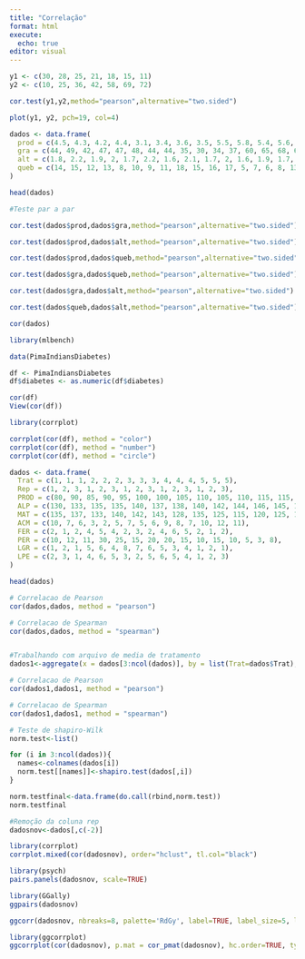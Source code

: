 ---
title: "Correlação"
format: html
execute: 
  echo: true
editor: visual
---

```{r}
y1 <- c(30, 28, 25, 21, 18, 15, 11)
y2 <- c(10, 25, 36, 42, 58, 69, 72)

cor.test(y1,y2,method="pearson",alternative="two.sided") 

plot(y1, y2, pch=19, col=4)
```

```{r}
dados <- data.frame(
  prod = c(4.5, 4.3, 4.2, 4.4, 3.1, 3.4, 3.6, 3.5, 5.5, 5.8, 5.4, 5.6, 2.2, 1.8, 1.9, 2.4, 4.5, 4.7, 4.8, 4.6),
  gra = c(44, 49, 42, 47, 47, 48, 44, 44, 35, 30, 34, 37, 60, 65, 68, 66, 45, 44, 43, 42),
  alt = c(1.8, 2.2, 1.9, 2, 1.7, 2.2, 1.6, 2.1, 1.7, 2, 1.6, 1.9, 1.7, 1.9, 1.8, 1.6, 1.8, 1.9, 2.1, 1.7),
  queb = c(14, 15, 12, 13, 8, 10, 9, 11, 18, 15, 16, 17, 5, 7, 6, 8, 13, 14, 15, 12)
)

head(dados)

#Teste par a par

cor.test(dados$prod,dados$gra,method="pearson",alternative="two.sided")

cor.test(dados$prod,dados$alt,method="pearson",alternative="two.sided") 

cor.test(dados$prod,dados$queb,method="pearson",alternative="two.sided") 

cor.test(dados$gra,dados$queb,method="pearson",alternative="two.sided") 

cor.test(dados$gra,dados$alt,method="pearson",alternative="two.sided") 

cor.test(dados$queb,dados$alt,method="pearson",alternative="two.sided") 

cor(dados)
```

```{r}
library(mlbench)

data(PimaIndiansDiabetes)

df <- PimaIndiansDiabetes
df$diabetes <- as.numeric(df$diabetes)

cor(df)
View(cor(df))

library(corrplot)

corrplot(cor(df), method = "color")
corrplot(cor(df), method = "number")
corrplot(cor(df), method = "circle")
```

```{r}
dados <- data.frame(
  Trat = c(1, 1, 1, 2, 2, 2, 3, 3, 3, 4, 4, 4, 5, 5, 5),
  Rep = c(1, 2, 3, 1, 2, 3, 1, 2, 3, 1, 2, 3, 1, 2, 3),
  PROD = c(80, 90, 85, 90, 95, 100, 100, 105, 110, 105, 110, 115, 115, 120, 125),
  ALP = c(130, 133, 135, 135, 140, 137, 138, 140, 142, 144, 146, 145, 150, 148, 147),
  MAT = c(135, 137, 133, 140, 142, 143, 128, 135, 125, 115, 120, 125, 150, 145, 140),
  ACM = c(10, 7, 6, 3, 2, 5, 7, 5, 6, 9, 8, 7, 10, 12, 11),
  FER = c(2, 1, 2, 4, 5, 4, 2, 3, 2, 4, 6, 5, 2, 1, 2),
  PER = c(10, 12, 11, 30, 25, 15, 20, 20, 15, 10, 15, 10, 5, 3, 8),
  LGR = c(1, 2, 1, 5, 6, 4, 8, 7, 6, 5, 3, 4, 1, 2, 1),
  LPE = c(2, 3, 1, 4, 6, 5, 3, 2, 5, 6, 5, 4, 1, 2, 3)
)

head(dados)

# Correlacao de Pearson
cor(dados,dados, method = "pearson")

# Correlacao de Spearman
cor(dados,dados, method = "spearman")


#Trabalhando com arquivo de media de tratamento
dados1<-aggregate(x = dados[3:ncol(dados)], by = list(Trat=dados$Trat), FUN = mean)

# Correlacao de Pearson
cor(dados1,dados1, method = "pearson")

# Correlacao de Spearman
cor(dados1,dados1, method = "spearman")

# Teste de shapiro-Wilk 
norm.test<-list()

for (i in 3:ncol(dados)){
  names<-colnames(dados[i])
  norm.test[[names]]<-shapiro.test(dados[,i])
}

norm.testfinal<-data.frame(do.call(rbind,norm.test))
norm.testfinal

#Remoção da coluna rep
dadosnov<-dados[,c(-2)]

library(corrplot)
corrplot.mixed(cor(dadosnov), order="hclust", tl.col="black")

library(psych)
pairs.panels(dadosnov, scale=TRUE)

library(GGally)
ggpairs(dadosnov)

ggcorr(dadosnov, nbreaks=8, palette='RdGy', label=TRUE, label_size=5, label_color='white')

library(ggcorrplot)
ggcorrplot(cor(dadosnov), p.mat = cor_pmat(dadosnov), hc.order=TRUE, type='lower')
```
